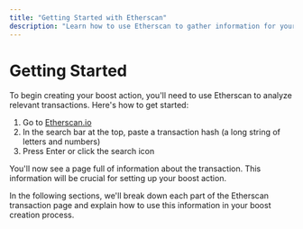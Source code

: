 ```yaml
---
title: "Getting Started with Etherscan"
description: "Learn how to use Etherscan to gather information for your boost action"
---
```


# Getting Started

To begin creating your boost action, you'll need to use Etherscan to analyze relevant transactions. Here's how to get started:

1. Go to [Etherscan.io](https://etherscan.io/)
2. In the search bar at the top, paste a transaction hash (a long string of letters and numbers)
3. Press Enter or click the search icon

You'll now see a page full of information about the transaction. This information will be crucial for setting up your boost action.

In the following sections, we'll break down each part of the Etherscan transaction page and explain how to use this information in your boost creation process.

